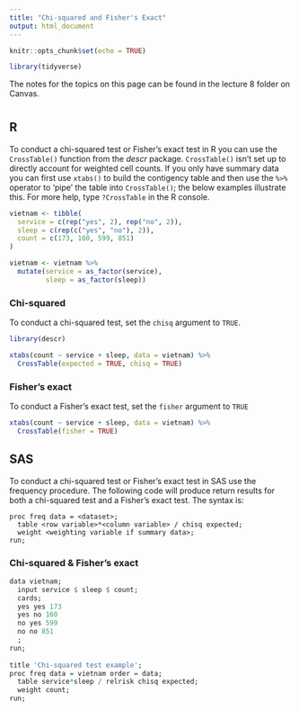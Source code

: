 ```yaml
---
title: "Chi-squared and Fisher's Exact"
output: html_document
---
```


```r
knitr::opts_chunk$set(echo = TRUE)

library(tidyverse)
```

The notes for the topics on this page can be found in the lecture 8 folder on Canvas. 

# {.tabset .tabset-fade}

## R

To conduct a chi-squared test or Fisher's exact test in R you can use the `CrossTable()` function from the *descr* package. `CrossTable()` isn't set up to directly account for weighted cell counts. If you only have summary data you can first use `xtabs()` to build the contigency table and then use the `%>%` operator to 'pipe' the table into `CrossTable()`; the below examples illustrate this. For more help, type `?CrossTable` in the R console. 

```r
vietnam <- tibble(
  service = c(rep("yes", 2), rep("no", 2)), 
  sleep = c(rep(c("yes", "no"), 2)), 
  count = c(173, 160, 599, 851)
)

vietnam <- vietnam %>% 
  mutate(service = as_factor(service), 
         sleep = as_factor(sleep))
```

### Chi-squared 

To conduct a chi-squared test, set the `chisq` argument to `TRUE`.

```r
library(descr)

xtabs(count ~ service + sleep, data = vietnam) %>% 
  CrossTable(expected = TRUE, chisq = TRUE)
```

### Fisher's exact

To conduct a Fisher's exact test, set the `fisher` argument to `TRUE`

```r
xtabs(count ~ service + sleep, data = vietnam) %>% 
  CrossTable(fisher = TRUE)
```

## SAS

To conduct a chi-squared test or Fisher's exact test in SAS use the frequency procedure. The following code will produce return results for both a chi-squared test and a Fisher's exact test. The syntax is:

```{}
proc freq data = <dataset>; 
  table <row variable>*<column variable> / chisq expected; 
  weight <weighting variable if summary data>; 
run; 
```

### Chi-squared & Fisher's exact

```r
data vietnam; 
  input service $ sleep $ count; 
  cards; 
  yes yes 173
  yes no 160
  no yes 599
  no no 851
  ; 
run; 
  
title 'Chi-squared test example'; 
proc freq data = vietnam order = data; 
  table service*sleep / relrisk chisq expected; 
  weight count; 
run; 
```




